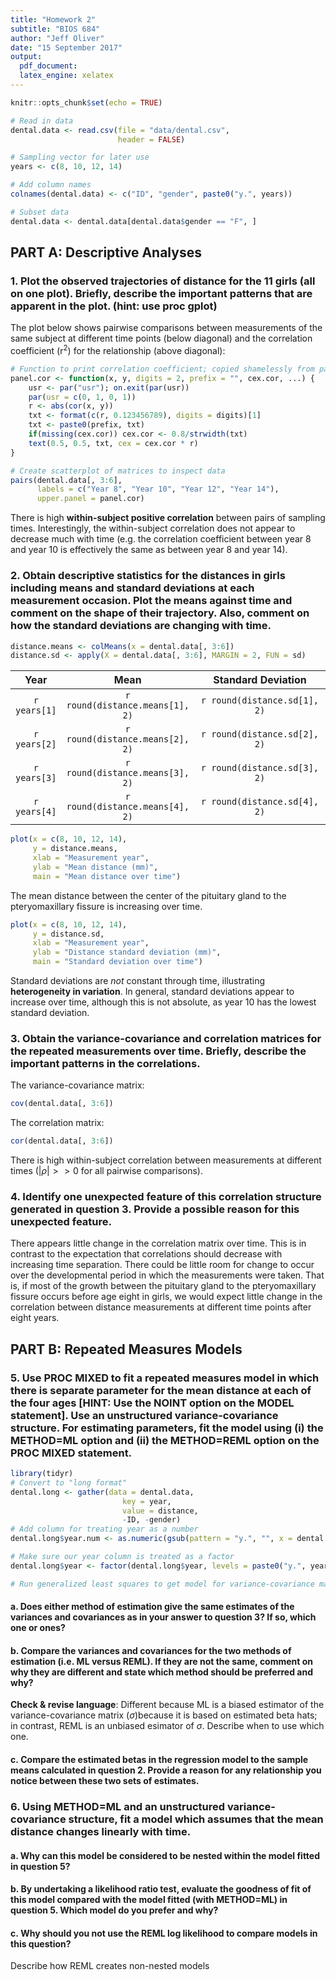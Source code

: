 ```yaml
---
title: "Homework 2"
subtitle: "BIOS 684"
author: "Jeff Oliver"
date: "15 September 2017"
output: 
  pdf_document:
  latex_engine: xelatex
---
```


```r
knitr::opts_chunk$set(echo = TRUE)
```

<!--
DUE: Wednesday 20 September 2017

Instructions:
1. For each question requiring data analysis, support your conclusions by including the
relevant SAS output in your answer.
2. Include your SAS program as an Appendix to your solutions (PLEASE don’t include
the output from your program!).

Joint Modeling of Mean and Covariance in the Dental Growth Study
In a study of dental growth, measurements of the distance (mm) from the center of the
pituitary gland to the pteryomaxillary fissure were obtained on 11 girls and 16 boys at
ages 8, 10, 12 and 14 years (Potthoff and Roy, 1964).

The data are in the file “dental.txt” on the D2L dataset folder. Each row of the data
set contains the following six variables: subject ID, gender (“F” or “M”), and the
measurements at ages 8, 10, 12 and 14 years, respectively.

For all analyses in this homework, subset the dataset to contain only the
measurements for the girls.
-->

```r
# Read in data
dental.data <- read.csv(file = "data/dental.csv",
                        header = FALSE)

# Sampling vector for later use
years <- c(8, 10, 12, 14)

# Add column names
colnames(dental.data) <- c("ID", "gender", paste0("y.", years))

# Subset data
dental.data <- dental.data[dental.data$gender == "F", ]
```


## PART A: Descriptive Analyses
### 1. Plot the observed trajectories of distance for the 11 girls (all on one plot). Briefly, describe the important patterns that are apparent in the plot. (hint: use proc gplot)

The plot below shows pairwise comparisons between measurements of the same subject at different time points (below diagonal) and the correlation coefficient (r^2^) for the relationship (above diagonal):
```r
# Function to print correlation coefficient; copied shamelessly from pairs documentation
panel.cor <- function(x, y, digits = 2, prefix = "", cex.cor, ...) {
    usr <- par("usr"); on.exit(par(usr))
    par(usr = c(0, 1, 0, 1))
    r <- abs(cor(x, y))
    txt <- format(c(r, 0.123456789), digits = digits)[1]
    txt <- paste0(prefix, txt)
    if(missing(cex.cor)) cex.cor <- 0.8/strwidth(txt)
    text(0.5, 0.5, txt, cex = cex.cor * r)
}

# Create scatterplot of matrices to inspect data
pairs(dental.data[, 3:6], 
      labels = c("Year 8", "Year 10", "Year 12", "Year 14"),
      upper.panel = panel.cor)
```

There is high **within-subject positive correlation** between pairs of sampling times. Interestingly, the within-subject correlation does not appear to decrease much with time (e.g. the correlation coefficient between year 8 and year 10 is effectively the same as between year 8 and year 14).

### 2. Obtain descriptive statistics for the distances in girls including means and standard deviations at each measurement occasion. Plot the means against time and comment on the shape of their trajectory. Also, comment on how the standard deviations are changing with time.

```r
distance.means <- colMeans(x = dental.data[, 3:6])
distance.sd <- apply(X = dental.data[, 3:6], MARGIN = 2, FUN = sd)
```

|Year|Mean|Standard Deviation|
|:--:|:--:|:----------------:|
| `r years[1]` | `r round(distance.means[1], 2)` | `r round(distance.sd[1], 2)` |
| `r years[2]` | `r round(distance.means[2], 2)` | `r round(distance.sd[2], 2)` |
| `r years[3]` | `r round(distance.means[3], 2)` | `r round(distance.sd[3], 2)` |
| `r years[4]` | `r round(distance.means[4], 2)` | `r round(distance.sd[4], 2)` |

```r
plot(x = c(8, 10, 12, 14),
     y = distance.means,
     xlab = "Measurement year",
     ylab = "Mean distance (mm)",
     main = "Mean distance over time")
```

The mean distance between the center of the pituitary gland to the pteryomaxillary fissure is increasing over time.

```r
plot(x = c(8, 10, 12, 14),
     y = distance.sd,
     xlab = "Measurement year",
     ylab = "Distance standard deviation (mm)",
     main = "Standard deviation over time")
```

Standard deviations are _not_ constant through time, illustrating **heterogeneity in variation**. In general, standard deviations appear to increase over time, although this is not absolute, as year 10 has the lowest standard deviation.

### 3. Obtain the variance-covariance and correlation matrices for the repeated measurements over time. Briefly, describe the important patterns in the correlations.

The variance-covariance matrix:
```r
cov(dental.data[, 3:6])
```

The correlation matrix:
```r
cor(dental.data[, 3:6])
```

There is high within-subject correlation between measurements at different times ($|\rho| >> 0$ for all pairwise comparisons).

### 4. Identify one unexpected feature of this correlation structure generated in question 3. Provide a possible reason for this unexpected feature.

There appears little change in the correlation matrix over time. This is in contrast to the expectation that correlations should decrease with increasing time separation. There could be little room for change to occur over the developmental period in which the measurements were taken. That is, if most of the growth between the pituitary gland to the pteryomaxillary fissure occurs before age eight in girls, we would expect little change in the correlation between distance measurements at different time points after eight years.

## PART B: Repeated Measures Models
### 5. Use PROC MIXED to fit a repeated measures model in which there is separate parameter for the mean distance at each of the four ages [HINT: Use the NOINT option on the MODEL statement]. Use an unstructured variance-covariance structure. For estimating parameters, fit the model using (i) the METHOD=ML option and (ii) the METHOD=REML option on the PROC MIXED statement.

```r
library(tidyr)
# Convert to "long format"
dental.long <- gather(data = dental.data, 
                         key = year, 
                         value = distance,
                         -ID, -gender)
# Add column for treating year as a number
dental.long$year.num <- as.numeric(gsub(pattern = "y.", "", x = dental.long$year))

# Make sure our year column is treated as a factor
dental.long$year <- factor(dental.long$year, levels = paste0("y.", years))

# Run generalized least squares to get model for variance-covariance matrices?
```


#### a. Does either method of estimation give the same estimates of the variances and covariances as in your answer to question 3? If so, which one or ones?

#### b. Compare the variances and covariances for the two methods of estimation (i.e. ML versus REML). If they are not the same, comment on why they are different and state which method should be preferred and why?

**Check & revise language**: Different because ML is a biased estimator of the variance-covariance matrix ($\sigma$)because it is based on estimated beta hats; in contrast, REML <description of what REML is doing to create an unbiased estimator of the variance-covariance matrix> is an unbiased esimator of $\sigma$. Describe when to use which one.

#### c. Compare the estimated betas in the regression model to the sample means calculated in question 2. Provide a reason for any relationship you notice between these two sets of estimates.

### 6. Using METHOD=ML and an unstructured variance-covariance structure, fit a model which assumes that the mean distance changes linearly with time.

#### a. Why can this model be considered to be nested within the model fitted in question 5?

#### b. By undertaking a likelihood ratio test, evaluate the goodness of fit of this model compared with the model fitted (with METHOD=ML) in question 5. Which model do you prefer and why?

#### c. Why should you not use the REML log likelihood to compare models in this question?
Describe how REML creates non-nested models
